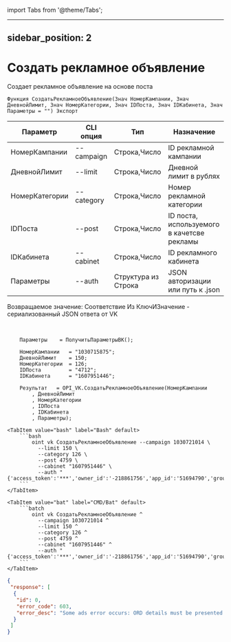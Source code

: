﻿import Tabs from '@theme/Tabs';

---
sidebar_position: 2
---

# Создать рекламное объявление
 Создает рекламное объявление на основе поста



`Функция СоздатьРекламноеОбъявление(Знач НомерКампании, Знач ДневнойЛимит, Знач НомерКатегории, Знач IDПоста, Знач IDКабинета, Знач Параметры = "") Экспорт`

  | Параметр | CLI опция | Тип | Назначение |
  |-|-|-|-|
  | НомерКампании | --campaign | Строка,Число | ID рекламной кампании |
  | ДневнойЛимит | --limit | Строка,Число | Дневной лимит в рублях |
  | НомерКатегории | --category | Строка,Число | Номер рекламной категории |
  | IDПоста | --post | Строка,Число | ID поста, используемого в качетсве рекламы |
  | IDКабинета | --cabinet | Строка,Число | ID рекламного кабинета |
  | Параметры | --auth | Структура из Строка | JSON авторизации или путь к .json |

  
  Возвращаемое значение:   Соответствие Из КлючИЗначение - сериализованный JSON ответа от VK

<br/>




```bsl title="Пример кода"
    Параметры    = ПолучитьПараметрыВК();

    НомерКампании   = "1030715875";
    ДневнойЛимит    = 150;
    НомерКатегории  = 126;
    IDПоста         = "4712";
    IDКабинета      = "1607951446";

    Результат   = OPI_VK.СоздатьРекламноеОбъявление(НомерКампании
        , ДневнойЛимит
        , НомерКатегории
        , IDПоста
        , IDКабинета
        , Параметры);
```
    

 <Tabs>
  
    <TabItem value="bash" label="Bash" default>
        ```bash
            oint vk СоздатьРекламноеОбъявление --campaign 1030721014 \
              --limit 150 \
              --category 126 \
              --post 4759 \
              --cabinet "1607951446" \
              --auth "{'access_token':'***','owner_id':'-218861756','app_id':'51694790','group_id':'218861756'}"
        ```
    </TabItem>
  
    <TabItem value="bat" label="CMD/Bat" default>
        ```batch
            oint vk СоздатьРекламноеОбъявление ^
              --campaign 1030721014 ^
              --limit 150 ^
              --category 126 ^
              --post 4759 ^
              --cabinet "1607951446" ^
              --auth "{'access_token':'***','owner_id':'-218861756','app_id':'51694790','group_id':'218861756'}"
        ```
    </TabItem>
</Tabs>


```json title="Результат"
{
 "response": [
  {
   "id": 0,
   "error_code": 603,
   "error_desc": "Some ads error occurs: ORD details must be presented."
  }
 ]
}
```
